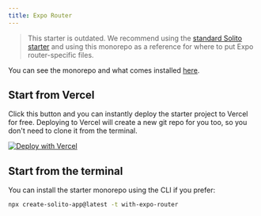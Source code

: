```yaml
---
title: Expo Router
---
```


> This starter is outdated. We recommend using the [standard Solito starter](/starter) and using this monorepo as a reference for where to put Expo router-specific files.

You can see the monorepo and what comes installed [here](https://github.com/nandorojo/solito/tree/master/example-monorepos/with-expo-router).

## Start from Vercel

Click this button and you can instantly deploy the starter project to Vercel for free. Deploying to Vercel will create a new git repo for you too, so you don't need to clone it from the terminal.

[![Deploy with Vercel](https://vercel.com/button)](https://vercel.com/new/clone?repository-url=https%3A%2F%2Fgithub.com%2Fnandorojo%2Fsolito%2Ftree%2Fmaster%2Fexample-monorepos%2Fwith-expo-router&project-name=solito-app&repo-name=solito-app&demo-title=Solito%20App%20%E2%9A%A1%EF%B8%8F&demo-description=React%20Native%20%2B%20Next.js%20starter%20with%20Solito.%20Made%20by%20Fernando%20Rojo.&demo-url=https%3A%2F%2Fsolito.dev%2Fstarter&demo-image=https%3A%2F%2Fsolito.dev%2Fimg%2Fog.png&root-directory=apps%2Fnext&build-command=cd+..%2F..%3Bnpx+turbo+run+build+--filter%3Dnext-app)

## Start from the terminal

You can install the starter monorepo using the CLI if you prefer:

```sh
npx create-solito-app@latest -t with-expo-router
```
